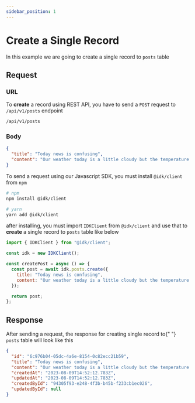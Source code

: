 ```yaml
---
sidebar_position: 1
---
```


# Create a Single Record


In this example we are going to create a single record to `posts` table

## Request

<Tabs>
  <TabItem value="rest_api" label="REST API" default>

### URL

To <b>create</b> a record using REST API, you have to send a <code>POST</code> request to <code>/api/v1/posts</code> endpoint

```md title=[POST]
/api/v1/posts
```

### Body

```json
{
  "title": "Today news is confusing",
  "content": "Our weather today is a little cloudy but the temperature is high"
}
```

  </TabItem>
  <TabItem value="js_sdk" label="Javascript SDK">
    To send a request using our Javascript SDK, you must install <code>@idk/client</code> from <code>npm</code>

```bash
# npm
npm install @idk/client

# yarn
yarn add @idk/client
```

after installing, you must import <code>IDKClient</code> from <code>@idk/client</code> and use that to **create** a single record to <code>posts</code> table like below

```javascript
import { IDKClient } from "@idk/client";

const idk = new IDKClient();

const createPost = async () => {
  const post = await idk.posts.create({
    title: "Today news is confusing",
    content: "Our weather today is a little cloudy but the temperature is high",
  });

  return post;
};
```

  </TabItem>
</Tabs>

## Response

<BrowserWindow url="/api/v1/posts">

<p>
  After sending a request, the response for creating single record to{" "}
  <code>posts</code> table will look like this
</p>

```json
{
  "id": "6c976b04-05dc-4a6e-8154-0c82ecc21b59",
  "title": "Today news is confusing",
  "content": "Our weather today is a little cloudy but the temperature is high",
  "createdAt": "2023-08-09T14:52:12.783Z",
  "updatedAt": "2023-08-09T14:52:12.783Z",
  "createdById": "94305f93-e248-4f3b-b45b-f233cb1ec026",
  "updatedById": null
}
```

</BrowserWindow>
